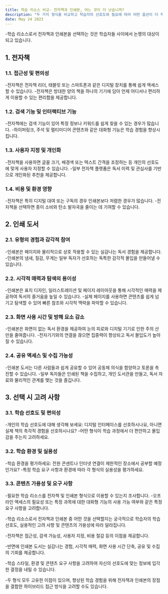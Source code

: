```yaml
---
title: 학습 리소스 비교- 전자책과 인쇄본, 어느 것이 더 낫습니까?
description: "두 가지 형식을 비교하고 학습자의 선호도와 필요에 따라 어떤 옵션이 더 적합한지 결정하는 데 도움이 되는 인사이트를 제공합니다."
date: May 24 2023
---
```


-학습 리소스로서 전자책과 인쇄본을 선택하는 것은 학습자들 사이에서 논쟁의 대상이 되고 있습니다. 



## 1. 전자책
### 1.1. 접근성 및 편의성


-전자책은 전자책 리더, 태블릿 또는 스마트폰과 같은 디지털 장치를 통해 쉽게 액세스할 수 있습니다.
-전자책은 방대한 양의 책을 하나의 기기에 담아 언제 어디서나 편리하게 이용할 수 있는 편리함을 제공합니다.
### 1.2. 검색 기능 및 인터랙티브 기능


-전자책에는 검색 기능이 있어 특정 정보나 키워드를 쉽게 찾을 수 있는 경우가 많습니다.
-하이퍼링크, 주석 및 멀티미디어 콘텐츠와 같은 대화형 기능은 학습 경험을 향상시킵니다.
### 1.3. 사용자 지정 및 개인화


-전자책을 사용하면 글꼴 크기, 배경색 또는 텍스트 간격을 조정하는 등 개인의 선호도에 맞게 사용자 지정할 수 있습니다.
-일부 전자책 플랫폼은 독서 이력 및 관심사를 기반으로 개인화된 추천을 제공합니다.
### 1.4. 비용 및 환경 영향


-전자책은 특히 디지털 대여 또는 구독의 경우 인쇄본보다 저렴한 경우가 많습니다.
-전자책을 선택하면 종이 소비와 탄소 발자국을 줄이는 데 기여할 수 있습니다.
## 2. 인쇄 도서
### 2.1. 유형의 경험과 감각적 참여


-인쇄본은 페이지와 물리적으로 상호 작용할 수 있는 실감나는 독서 경험을 제공합니다.
-인쇄본의 냄새, 질감, 무게는 일부 독자가 선호하는 독특한 감각적 몰입을 만들어낼 수 있습니다.
### 2.2. 시각적 매력과 탐색의 용이성


-인쇄본은 표지 디자인, 일러스트레이션 및 페이지 레이아웃을 통해 시각적인 매력을 제공하여 독서의 즐거움을 높일 수 있습니다.
-실제 페이지를 사용하면 콘텐츠를 쉽게 넘기고 탐색할 수 있어 빠른 참조와 시각적 맥락을 파악할 수 있습니다.
### 2.3. 화면 사용 시간 및 방해 요소 감소


-인쇄본은 화면이 없는 독서 환경을 제공하여 눈의 피로와 디지털 기기로 인한 주의 산만을 줄여줍니다.
-전자기기와의 연결을 끊으면 집중력이 향상되고 독서 몰입도가 높아질 수 있습니다.
### 2.4. 공유 액세스 및 수집 가능성


-인쇄본 도서는 다른 사람들과 쉽게 공유할 수 있어 공동체 의식을 함양하고 토론을 촉진할 수 있습니다.
-일부 독자들은 인쇄된 책을 수집하고, 개인 도서관을 만들고, 독서 자료와 물리적인 관계를 맺는 것을 즐깁니다.
## 3. 선택 시 고려 사항
### 3.1. 학습 선호도 및 편의성


-개인의 학습 선호도에 대해 생각해 보세요: 디지털 인터페이스를 선호하시나요, 아니면 실제 책의 촉각적 경험을 선호하시나요?
-어떤 형식이 학습 과정에서 더 편안하고 몰입감을 주는지 고려하세요.
### 3.2. 학습 환경 및 실용성


-학습 환경을 평가하세요: 전원 콘센트나 인터넷 연결이 제한적인 장소에서 공부할 예정인가요?
-특정 학습 요구 사항과 환경에 따라 각 형식의 실용성을 평가하세요.
### 3.3. 콘텐츠 가용성 및 요구 사항


-필요한 학습 리소스를 전자책 및 인쇄본 형식으로 이용할 수 있는지 조사합니다.
-오프라인 액세스의 필요성 또는 특정 과목에 대한 대화형 기능의 사용 가능 여부와 같은 특정 요구 사항을 고려합니다.

-학습 리소스로서 전자책과 인쇄본 중 어떤 것을 선택할지는 궁극적으로 학습자의 학습 선호도, 실용적인 고려 사항 및 콘텐츠의 가용성에 따라 달라집니다. 

-전자책은 접근성, 검색 가능성, 사용자 지정, 비용 절감 등의 이점을 제공합니다. 

-반면에 인쇄본 도서는 실감나는 경험, 시각적 매력, 화면 사용 시간 단축, 공유 및 수집의 기회를 제공합니다. 

-학습 스타일, 환경 및 콘텐츠 요구 사항을 고려하여 자신의 선호도에 맞는 정보에 입각한 결정을 내릴 수 있습니다. 

-두 형식 모두 고유한 이점이 있으며, 향상된 학습 경험을 위해 전자책과 인쇄본의 장점을 결합한 하이브리드 접근 방식을 고려할 수도 있습니다.